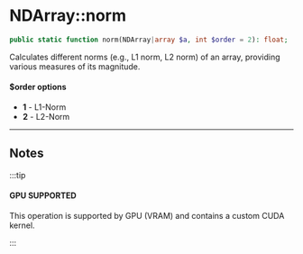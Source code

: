 # NDArray::norm

```php
public static function norm(NDArray|array $a, int $order = 2): float;
```
Calculates different norms (e.g., L1 norm, L2 norm) of an array,
providing various measures of its magnitude.

#### $order options

- **1** - L1-Norm
- **2** - L2-Norm

---

## Notes

:::tip

#### GPU SUPPORTED
This operation is supported by GPU (VRAM) and contains a custom CUDA kernel.

:::
